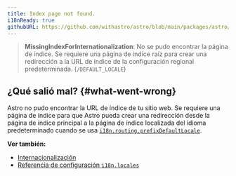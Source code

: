 ```yaml
---
title: Index page not found.
i18nReady: true
githubURL: https://github.com/withastro/astro/blob/main/packages/astro/src/core/errors/errors-data.ts
---
```



> **MissingIndexForInternationalization**: No se pudo encontrar la página de índice. Se requiere una página de índice raíz para crear una redirección a la URL de índice de la configuración regional predeterminada. (`/DEFAULT_LOCALE`)

## ¿Qué salió mal? \{#what-went-wrong\}
Astro no pudo encontrar la URL de índice de tu sitio web. Se requiere una página de índice para que Astro pueda crear una redirección desde la página de índice principal a la página de índice localizada del idioma predeterminado cuando se usa [`i18n.routing.prefixDefaultLocale`](/es/reference/configuration-reference/#i18nroutingprefixdefaultlocale).

**Ver también:**
-  [Internacionalización](/es/guides/internationalization/#enrutamiento)
-  [Referencia de configuración `i18n.locales`](/es/reference/configuration-reference/#i18nlocales)



